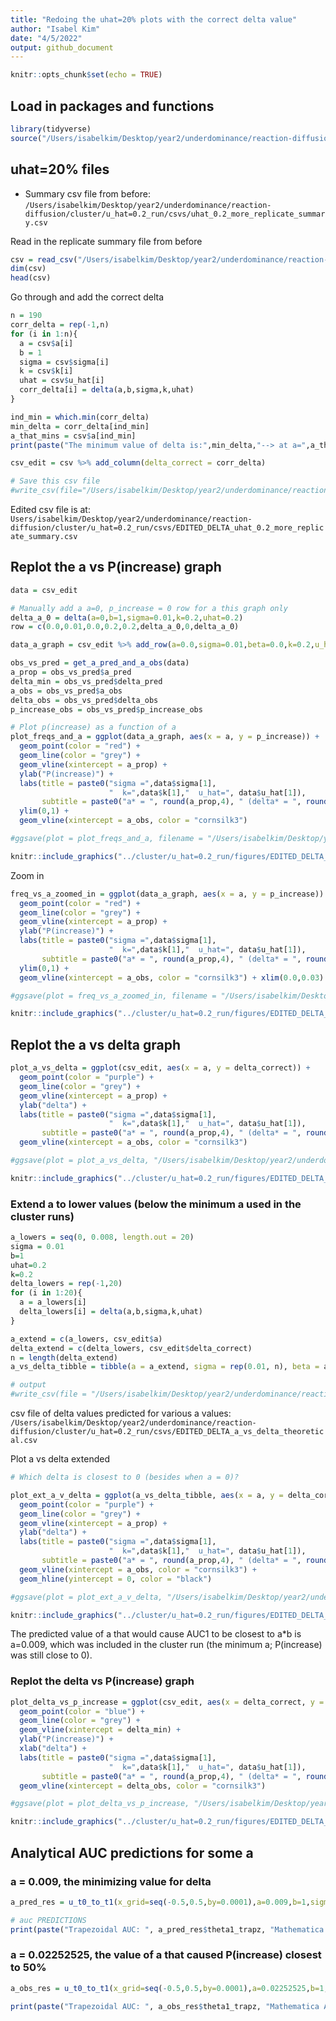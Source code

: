 ```yaml
---
title: "Redoing the uhat=20% plots with the correct delta value"
author: "Isabel Kim"
date: "4/5/2022"
output: github_document
---
```


```r
knitr::opts_chunk$set(echo = TRUE)
```

## Load in packages and functions
```r
library(tidyverse)
source("/Users/isabelkim/Desktop/year2/underdominance/reaction-diffusion/scripts/functions-main-model.R")
```

## uhat=20% files

* Summary csv file from before: `/Users/isabelkim/Desktop/year2/underdominance/reaction-diffusion/cluster/u_hat=0.2_run/csvs/uhat_0.2_more_replicate_summary.csv`

Read in the replicate summary file from before
```r
csv = read_csv("/Users/isabelkim/Desktop/year2/underdominance/reaction-diffusion/cluster/u_hat=0.2_run/csvs/uhat_0.2_more_replicate_summary.csv")
dim(csv)
head(csv)
```
Go through and add the correct delta
```r
n = 190
corr_delta = rep(-1,n)
for (i in 1:n){
  a = csv$a[i]
  b = 1
  sigma = csv$sigma[i]
  k = csv$k[i]
  uhat = csv$u_hat[i]
  corr_delta[i] = delta(a,b,sigma,k,uhat)
}

ind_min = which.min(corr_delta)
min_delta = corr_delta[ind_min]
a_that_mins = csv$a[ind_min]
print(paste("The minimum value of delta is:",min_delta,"--> at a=",a_that_mins))

csv_edit = csv %>% add_column(delta_correct = corr_delta)

# Save this csv file
#write_csv(file="/Users/isabelkim/Desktop/year2/underdominance/reaction-diffusion/cluster/u_hat=0.2_run/csvs/EDITED_DELTA_uhat_0.2_more_replicate_summary.csv",x=csv_edit)
```

Edited csv file is at: `Users/isabelkim/Desktop/year2/underdominance/reaction-diffusion/cluster/u_hat=0.2_run/csvs/EDITED_DELTA_uhat_0.2_more_replicate_summary.csv`


## Replot the a vs P(increase) graph
```r
data = csv_edit

# Manually add a a=0, p_increase = 0 row for a this graph only
delta_a_0 = delta(a=0,b=1,sigma=0.01,k=0.2,uhat=0.2)
row = c(0.0,0.01,0.0,0.2,0.2,delta_a_0,0,delta_a_0)

data_a_graph = csv_edit %>% add_row(a=0.0,sigma=0.01,beta=0.0,k=0.2,u_hat=0.2,delta=delta_a_0,p_increase=0.0,delta_correct=delta_a_0)

obs_vs_pred = get_a_pred_and_a_obs(data)
a_prop = obs_vs_pred$a_pred
delta_min = obs_vs_pred$delta_pred
a_obs = obs_vs_pred$a_obs
delta_obs = obs_vs_pred$delta_obs
p_increase_obs = obs_vs_pred$p_increase_obs

# Plot p(increase) as a function of a
plot_freqs_and_a = ggplot(data_a_graph, aes(x = a, y = p_increase)) + 
  geom_point(color = "red") + 
  geom_line(color = "grey") +
  geom_vline(xintercept = a_prop) + 
  ylab("P(increase)") + 
  labs(title = paste0("sigma =",data$sigma[1], 
                      "  k=",data$k[1],"  u_hat=", data$u_hat[1]), 
       subtitle = paste0("a* = ", round(a_prop,4), " (delta* = ", round(delta_min,4),") but a_obs =",round(a_obs,4)," (delta_obs =", round(delta_obs,4),")")) +
  ylim(0,1) + 
  geom_vline(xintercept = a_obs, color = "cornsilk3")

#ggsave(plot = plot_freqs_and_a, filename = "/Users/isabelkim/Desktop/year2/underdominance/reaction-diffusion/cluster/u_hat=0.2_run/figures/EDITED_DELTA_a_vs_p_increase.png")
```

```r
knitr::include_graphics("../cluster/u_hat=0.2_run/figures/EDITED_DELTA_a_vs_p_increase.png")
```

Zoom in
```r
freq_vs_a_zoomed_in = ggplot(data_a_graph, aes(x = a, y = p_increase)) + 
  geom_point(color = "red") + 
  geom_line(color = "grey") +
  geom_vline(xintercept = a_prop) + 
  ylab("P(increase)") + 
  labs(title = paste0("sigma =",data$sigma[1], 
                      "  k=",data$k[1],"  u_hat=", data$u_hat[1]), 
       subtitle = paste0("a* = ", round(a_prop,4), " (delta* = ", round(delta_min,4),") but a_obs =",round(a_obs,4)," (delta_obs =", round(delta_obs,4),")")) +
  ylim(0,1) + 
  geom_vline(xintercept = a_obs, color = "cornsilk3") + xlim(0.0,0.03)

#ggsave(plot = freq_vs_a_zoomed_in, filename = "/Users/isabelkim/Desktop/year2/underdominance/reaction-diffusion/cluster/u_hat=0.2_run/figures/EDITED_DELTA_zoomed_in_a_vs_p_increase.png")
```

```r
knitr::include_graphics("../cluster/u_hat=0.2_run/figures/EDITED_DELTA_zoomed_in_a_vs_p_increase.png")
```


## Replot the a vs delta graph
```r
plot_a_vs_delta = ggplot(csv_edit, aes(x = a, y = delta_correct)) + 
  geom_point(color = "purple") + 
  geom_line(color = "grey") +
  geom_vline(xintercept = a_prop) + 
  ylab("delta") + 
  labs(title = paste0("sigma =",data$sigma[1], 
                      "  k=",data$k[1],"  u_hat=", data$u_hat[1]), 
       subtitle = paste0("a* = ", round(a_prop,4), " (delta* = ", round(delta_min,4),") but a_obs =",round(a_obs,4)," (delta_obs =", round(delta_obs,4),")")) +
  geom_vline(xintercept = a_obs, color = "cornsilk3")

#ggsave(plot = plot_a_vs_delta, "/Users/isabelkim/Desktop/year2/underdominance/reaction-diffusion/cluster/u_hat=0.2_run/figures/EDITED_DELTA_a_vs_delta.png") 
```

```r
knitr::include_graphics("../cluster/u_hat=0.2_run/figures/EDITED_DELTA_a_vs_delta.png")
```

### Extend a to lower values (below the minimum a used in the cluster runs)
```r
a_lowers = seq(0, 0.008, length.out = 20)
sigma = 0.01
b=1
uhat=0.2
k=0.2
delta_lowers = rep(-1,20)
for (i in 1:20){
  a = a_lowers[i]
  delta_lowers[i] = delta(a,b,sigma,k,uhat)
}

a_extend = c(a_lowers, csv_edit$a)
delta_extend = c(delta_lowers, csv_edit$delta_correct)
n = length(delta_extend)
a_vs_delta_tibble = tibble(a = a_extend, sigma = rep(0.01, n), beta = a_extend/0.01, k = rep(0.2,n), u_hat = rep(0.2,n), delta_correct = delta_extend)

# output
#write_csv(file = "/Users/isabelkim/Desktop/year2/underdominance/reaction-diffusion/cluster/u_hat=0.2_run/csvs/EDITED_DELTA_a_vs_delta_theoretical.csv", x = a_vs_delta_tibble)
```

csv file of delta values predicted for various a values: `/Users/isabelkim/Desktop/year2/underdominance/reaction-diffusion/cluster/u_hat=0.2_run/csvs/EDITED_DELTA_a_vs_delta_theoretical.csv`

Plot a vs delta extended
```r

# Which delta is closest to 0 (besides when a = 0)?

plot_ext_a_v_delta = ggplot(a_vs_delta_tibble, aes(x = a, y = delta_correct)) + 
  geom_point(color = "purple") + 
  geom_line(color = "grey") +
  geom_vline(xintercept = a_prop) + 
  ylab("delta") + 
  labs(title = paste0("sigma =",data$sigma[1], 
                      "  k=",data$k[1],"  u_hat=", data$u_hat[1]),
       subtitle = paste0("a* = ", round(a_prop,4), " (delta* = ", round(delta_min,4),") but a_obs =",round(a_obs,4)," (delta_obs =", round(delta_obs,4),")"))+
  geom_vline(xintercept = a_obs, color = "cornsilk3") +
  geom_hline(yintercept = 0, color = "black")

#ggsave(plot = plot_ext_a_v_delta, "/Users/isabelkim/Desktop/year2/underdominance/reaction-diffusion/cluster/u_hat=0.2_run/figures/EDITED_DELTA_extended_scale_a_vs_delta.png") 
```

```r
knitr::include_graphics("../cluster/u_hat=0.2_run/figures/EDITED_DELTA_extended_scale_a_vs_delta.png")
```
The predicted value of a that would cause AUC1 to be closest to a*b is a=0.009, which was included in the cluster run (the minimum a; P(increase) was still close to 0).

### Replot the delta vs P(increase) graph
```r
plot_delta_vs_p_increase = ggplot(csv_edit, aes(x = delta_correct, y = p_increase)) +
  geom_point(color = "blue") + 
  geom_line(color = "grey") +
  geom_vline(xintercept = delta_min) + 
  ylab("P(increase)") + 
  xlab("delta") +
  labs(title = paste0("sigma =",data$sigma[1], 
                      "  k=",data$k[1],"  u_hat=", data$u_hat[1]), 
       subtitle = paste0("a* = ", round(a_prop,4), " (delta* = ", round(delta_min,4),") but a_obs =",round(a_obs,4)," (delta_obs =", round(delta_obs,4),")")) +
  geom_vline(xintercept = delta_obs, color = "cornsilk3")

#ggsave(plot = plot_delta_vs_p_increase, "/Users/isabelkim/Desktop/year2/underdominance/reaction-diffusion/cluster/u_hat=0.2_run/figures/EDITED_DELTA_delta_vs_p_increase.png") 
```

```r
knitr::include_graphics("../cluster/u_hat=0.2_run/figures/EDITED_DELTA_delta_vs_p_increase.png")
```

## Analytical AUC predictions for some a

### a = 0.009, the minimizing value for delta
```r
a_pred_res = u_t0_to_t1(x_grid=seq(-0.5,0.5,by=0.0001),a=0.009,b=1,sigma=0.01,k=0.2,u_hat=0.2)

# auc PREDICTIONS
print(paste("Trapezoidal AUC: ", a_pred_res$theta1_trapz, "Mathematica AUC: ", auc_mathematica(a=0.009,b=1,sigma=0.01,k=0.2,uhat=0.2) , "my equation AUC (wrong): ", a_pred_res$theta1_factored))
```

### a = 0.02252525, the value of a that caused P(increase) closest to 50%
```r
a_obs_res = u_t0_to_t1(x_grid=seq(-0.5,0.5,by=0.0001),a=0.02252525,b=1,sigma=0.01,k=0.2,u_hat=0.2)

print(paste("Trapezoidal AUC: ", a_obs_res$theta1_trapz, "Mathematica AUC: ", auc_mathematica(a=0.02252525,b=1,sigma=0.01,k=0.2,uhat=0.2) , "my equation AUC (wrong): ", a_obs_res$theta1_factored))
```